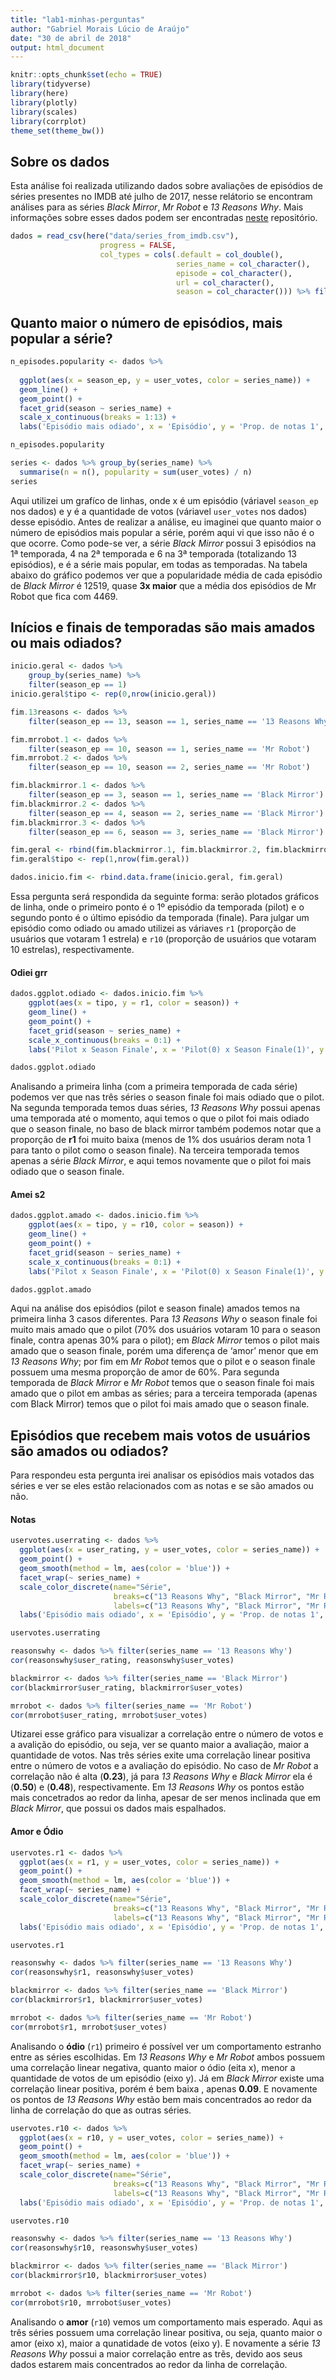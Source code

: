 ```yaml
---
title: "lab1-minhas-perguntas"
author: "Gabriel Morais Lúcio de Araújo"
date: "30 de abril de 2018"
output: html_document
---
```


```r
knitr::opts_chunk$set(echo = TRUE)
library(tidyverse)
library(here)
library(plotly)
library(scales)
library(corrplot)
theme_set(theme_bw())
```

## Sobre os dados
Esta análise foi realizada utilizando dados sobre avaliações de episódios de séries presentes no IMDB até julho de 2017, nesse relátorio se encontram análises para as séries *Black Mirror*, *Mr Robot* e *13 Reasons Why*. Mais informações sobre esses dados podem ser encontradas [neste](https://github.com/nazareno/imdb-series) repositório.

```r
dados = read_csv(here("data/series_from_imdb.csv"), 
                    progress = FALSE,
                    col_types = cols(.default = col_double(), 
                                     series_name = col_character(), 
                                     episode = col_character(), 
                                     url = col_character(),
                                     season = col_character())) %>% filter(series_name %in% c("Black Mirror", "Mr Robot", "13 Reasons Why"))
```

## Quanto maior o número de episódios, mais popular a série?

```r
n_episodes.popularity <- dados %>%
  
  ggplot(aes(x = season_ep, y = user_votes, color = series_name)) +
  geom_line() +
  geom_point() +
  facet_grid(season ~ series_name) +
  scale_x_continuous(breaks = 1:13) +
  labs('Episódio mais odiado', x = 'Episódio', y = 'Prop. de notas 1', color = 'Série')

n_episodes.popularity

series <- dados %>% group_by(series_name) %>%
  summarise(n = n(), popularity = sum(user_votes) / n) 
series
```

Aqui utilizei um grafíco de linhas, onde x é um episódio (váriavel `season_ep` nos dados) e y é a quantidade de votos (váriavel `user_votes` nos dados) desse episódio. Antes de realizar a análise, eu imaginei que quanto maior o número de episódios mais popular a série, porém aqui vi que isso não é o que ocorre. Como pode-se ver, a série *Black Mirror* possui 3 episódios na 1ª temporada, 4 na 2ª temporada e 6 na 3ª temporada (totalizando 13 episódios), e é a série mais popular, em todas as temporadas. Na tabela abaixo do gráfico podemos ver que a popularidade média de cada episódio de *Black Mirror* é 12519, quase **3x maior** que a média dos episódios de Mr Robot que fica com 4469.

## Inícios e finais de temporadas são mais amados ou mais odiados?

```r
inicio.geral <- dados %>% 
    group_by(series_name) %>%
    filter(season_ep == 1)
inicio.geral$tipo <- rep(0,nrow(inicio.geral))

fim.13reasons <- dados %>%
    filter(season_ep == 13, season == 1, series_name == '13 Reasons Why')

fim.mrrobot.1 <- dados %>%
    filter(season_ep == 10, season == 1, series_name == 'Mr Robot')
fim.mrrobot.2 <- dados %>%
    filter(season_ep == 10, season == 2, series_name == 'Mr Robot')

fim.blackmirror.1 <- dados %>%
    filter(season_ep == 3, season == 1, series_name == 'Black Mirror')
fim.blackmirror.2 <- dados %>%
    filter(season_ep == 4, season == 2, series_name == 'Black Mirror')
fim.blackmirror.3 <- dados %>%
    filter(season_ep == 6, season == 3, series_name == 'Black Mirror')

fim.geral <- rbind(fim.blackmirror.1, fim.blackmirror.2, fim.blackmirror.3, fim.mrrobot.1, fim.mrrobot.2, fim.13reasons)
fim.geral$tipo <- rep(1,nrow(fim.geral))

dados.inicio.fim <- rbind.data.frame(inicio.geral, fim.geral)
```

Essa pergunta será respondida da seguinte forma: serão plotados gráficos de linha, onde o primeiro ponto é o 1º episódio da temporada (pilot) e o segundo ponto é o último episódio da temporada (finale). Para julgar um episódio como odiado ou amado utilizei as váriaves `r1` (proporção de usuários que votaram 1 estrela) e `r10` (proporção de usuários que votaram 10 estrelas), respectivamente.

#### Odiei **grr**

```r
dados.ggplot.odiado <- dados.inicio.fim %>%
    ggplot(aes(x = tipo, y = r1, color = season)) + 
    geom_line() + 
    geom_point() +
    facet_grid(season ~ series_name) +
    scale_x_continuous(breaks = 0:1) +
    labs('Pilot x Season Finale', x = 'Pilot(0) x Season Finale(1)', y = 'Notas de Usuário', color = 'Temporada')

dados.ggplot.odiado
```

Analisando a primeira linha (com a primeira temporada de cada série) podemos ver que nas três séries o season finale foi mais odiado que o pilot. Na segunda temporada temos duas séries, *13 Reasons Why* possui apenas uma temporada até o momento, aqui temos o que o pilot foi mais odiado que o season finale, no baso de black mirror também podemos notar que a proporção de **r1** foi muito baixa (menos de 1% dos usuários deram nota 1 para tanto o pilot como o season finale). Na terceira temporada temos apenas a série *Black Mirror*, e aqui temos novamente que o pilot foi mais odiado que o season finale.

#### Amei **s2**

```r
dados.ggplot.amado <- dados.inicio.fim %>%
    ggplot(aes(x = tipo, y = r10, color = season)) + 
    geom_line() + 
    geom_point() +
    facet_grid(season ~ series_name) +
    scale_x_continuous(breaks = 0:1) +
    labs('Pilot x Season Finale', x = 'Pilot(0) x Season Finale(1)', y = 'Notas de Usuário', color = 'Temporada')

dados.ggplot.amado
```

Aqui na análise dos episódios (pilot e season finale) amados temos na primeira linha 3 casos diferentes. Para *13 Reasons Why* o season finale foi muito mais amado que o pilot (70% dos usuários votaram 10 para o season finale, contra apenas 30% para o pilot); em *Black Mirror* temos o pilot mais amado que o season finale, porém uma diferença de 'amor' menor que em *13 Reasons Why*; por fim em *Mr Robot* temos que o pilot e o season finale possuem uma mesma proporção de amor de 60%. Para segunda temporada de *Black Mirror* e *Mr Robot* temos que o season finale foi mais amado que o pilot em ambas as séries; para a terceira temporada (apenas com Black Mirror) temos que o pilot foi mais amado que o season finale.

## Episódios que recebem mais votos de usuários são amados ou odiados?

Para respondeu esta pergunta irei analisar os episódios mais votados das séries e ver se eles estão relacionados com as notas e se são amados ou não.

#### Notas

```r
uservotes.userrating <- dados %>% 
  ggplot(aes(x = user_rating, y = user_votes, color = series_name)) +
  geom_point() +
  geom_smooth(method = lm, aes(color = 'blue')) +
  facet_wrap(~ series_name) +
  scale_color_discrete(name="Série",
                       breaks=c("13 Reasons Why", "Black Mirror", "Mr Robot"),
                       labels=c("13 Reasons Why", "Black Mirror", "Mr Robot")) +
  labs('Episódio mais odiado', x = 'Episódio', y = 'Prop. de notas 1', color = 'Série')

uservotes.userrating

reasonswhy <- dados %>% filter(series_name == '13 Reasons Why')
cor(reasonswhy$user_rating, reasonswhy$user_votes)

blackmirror <- dados %>% filter(series_name == 'Black Mirror')
cor(blackmirror$user_rating, blackmirror$user_votes)

mrrobot <- dados %>% filter(series_name == 'Mr Robot')
cor(mrrobot$user_rating, mrrobot$user_votes)
```

Utizarei esse gráfico para visualizar a correlação entre o número de votos e a avalição do episódio, ou seja, ver se quanto maior a avaliação, maior a quantidade de votos.
Nas três séries exite uma correlação linear positiva entre o número de votos e a avaliação do episódio. No caso de *Mr Robot* a correlação não é alta (**0.23**), já para *13 Reasons Why* e *Black Mirror* ela é (**0.50**) e (**0.48**), respectivamente. Em *13 Reasons Why* os pontos estão mais concetrados ao redor da linha, apesar de ser menos inclinada que em *Black Mirror*, que possui os dados mais espalhados.

#### Amor e Ódio

```r
uservotes.r1 <- dados %>% 
  ggplot(aes(x = r1, y = user_votes, color = series_name)) +
  geom_point() +
  geom_smooth(method = lm, aes(color = 'blue')) +
  facet_wrap(~ series_name) +
  scale_color_discrete(name="Série",
                       breaks=c("13 Reasons Why", "Black Mirror", "Mr Robot"),
                       labels=c("13 Reasons Why", "Black Mirror", "Mr Robot")) +
  labs('Episódio mais odiado', x = 'Episódio', y = 'Prop. de notas 1', color = 'Série')

uservotes.r1

reasonswhy <- dados %>% filter(series_name == '13 Reasons Why')
cor(reasonswhy$r1, reasonswhy$user_votes)

blackmirror <- dados %>% filter(series_name == 'Black Mirror')
cor(blackmirror$r1, blackmirror$user_votes)

mrrobot <- dados %>% filter(series_name == 'Mr Robot')
cor(mrrobot$r1, mrrobot$user_votes)
```

Analisando o **ódio** (`r1`) primeiro é possível ver um comportamento estranho entre as séries escolhidas. Em *13 Reasons Why* e *Mr Robot* ambos possuem uma correlação linear negativa, quanto maior o ódio (eita x), menor a quantidade de votos de um episódio (eixo y). Já em *Black Mirror* existe uma correlação linear positiva, porém é bem baixa , apenas **0.09**. E novamente os pontos de *13 Reasons Why* estão bem mais concentrados ao redor da linha de correlação do que as outras séries.

```r
uservotes.r10 <- dados %>% 
  ggplot(aes(x = r10, y = user_votes, color = series_name)) +
  geom_point() +
  geom_smooth(method = lm, aes(color = 'blue')) +
  facet_wrap(~ series_name) +
  scale_color_discrete(name="Série",
                       breaks=c("13 Reasons Why", "Black Mirror", "Mr Robot"),
                       labels=c("13 Reasons Why", "Black Mirror", "Mr Robot")) +
  labs('Episódio mais odiado', x = 'Episódio', y = 'Prop. de notas 1', color = 'Série')

uservotes.r10

reasonswhy <- dados %>% filter(series_name == '13 Reasons Why')
cor(reasonswhy$r10, reasonswhy$user_votes)

blackmirror <- dados %>% filter(series_name == 'Black Mirror')
cor(blackmirror$r10, blackmirror$user_votes)

mrrobot <- dados %>% filter(series_name == 'Mr Robot')
cor(mrrobot$r10, mrrobot$user_votes)
```

Analisando o **amor** (`r10`) vemos um comportamento mais esperado. Aqui as três séries possuem uma correlação linear positiva, ou seja, quanto maior o amor (eixo x), maior a qunatidade de votos (eixo y). E novamente a série *13 Reasons Why* possui a maior correlação entre as trẽs, devido aos seus dados estarem mais concentrados ao redor da linha de correlação.
